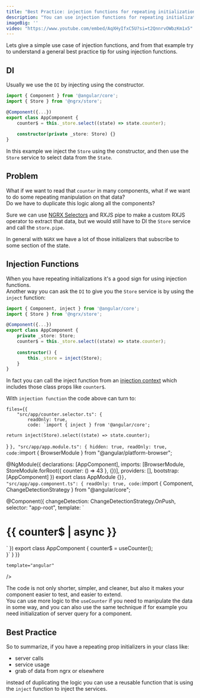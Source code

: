 ```yaml
---
title: "Best Practice: injection functions for repeating initializations"
description: "You can use injection functions for repeating initializations. Let's see how it works with NGRX"
imageBig: ''
video: "https://www.youtube.com/embed/AqXHyIfxC5U?si=t2QnnrvOWbzKm1x5"
---
```


Lets give a simple use case of injection functions, and from that example try to understand a general best practice tip for using injection functions.

## DI

Usually we use the `DI` by injecting using the constructor.

```typescript
import { Component } from '@angular/core';
import { Store } from '@ngrx/store';

@Component({...})
export class AppComponent {
	counter$ = this._store.select((state) => state.counter);
	
	constructor(private _store: Store) {}
}
``` 

In this example we inject the `Store` using the constructor, and then use the `Store` service to select data from the `State`.

## Problem

What if we want to read that `counter` in many components, what if we want to do some repeating manipulation on that data?  
Do we have to duplicate this logic along all the components?

Sure we can use [NGRX Selectors](https://ngrx.io/guide/store/selectors) and RXJS pipe to make a custom RXJS operator to extract that data, but we would still have to DI the `Store` service and call the `store.pipe`.  

In general with `NGRX` we have a lot of those initializers that subscribe to some section of the state.

## Injection Functions

When you have repeating initializations it's a good sign for using injection functions.  
Another way you can ask the `DI` to give you the `Store` service is by using the `inject` function:

```typescript
import { Component, inject } from '@angular/core';
import { Store } from '@ngrx/store';

@Component({...})
export class AppComponent {
	private _store: Store;
	counter$ = this._store.select((state) => state.counter);
	
	constructor() {
		this._store = inject(Store);
	}
}
```

In fact you can call the inject function from an [injection context](https://angular.io/guide/dependency-injection-context) which includes those class props like `counter$`.  

With `injection function` the code above can turn to:

<div className="mt-5">
<Sandpack 
	customSetup={{ 
		dependencies: { 
			"@ngrx/store": "^16.3.0",
			"@angular/core": "^16.2.0",
			"@angular/platform-browser": "^16.2.0",
			"@angular/platform-browser-dynamic": "^16.2.0",
			"@angular/common": "^16.2.0",
			"@angular/compiler": "^16.2.0"
		}
	}}
	
	files={{
		"src/app/counter.selector.ts": {
			readOnly: true,	
			code: `import { inject } from '@angular/core';

	return inject(Store).select((state) => state.counter);
}
			`
		},
		"src/app/app.module.ts": {
			hidden: true,
			readOnly: true,
			code: `import { BrowserModule } from "@angular/platform-browser";



@NgModule({
  declarations: [AppComponent],
  imports: [BrowserModule, StoreModule.forRoot({
		counter: () => 43
	}, {})],
  providers: [],
  bootstrap: [AppComponent]
})
export class AppModule {}`
		},
		"src/app/app.component.ts": {
			readOnly: true,
			code: `import { Component, ChangeDetectionStrategy } from "@angular/core";


@Component({
	changeDetection: ChangeDetectionStrategy.OnPush,
	selector: "app-root",
	template: \`<h1>{{ counter$ | async }}</h1>\`
})
export class AppComponent {
	counter$ = useCounter();	
}`
		}
	}}
	
	template="angular" 
/>
</div>

The code is not only shorter, simpler, and cleaner, but also it makes your component easier to test, and easier to extend.  
You can use more logic to the `useCounter` if you need to manipulate the data in some way, and you can also use the same technique if for example you need initialization of server query for a component.

## Best Practice

So to summarize, if you have a repeating prop initializers in your class like: 
- server calls
- service usage
- grab of data from ngrx or elsewhere

instead of duplicating the logic you can use a reusable function that is using the `inject` function to inject the services.

